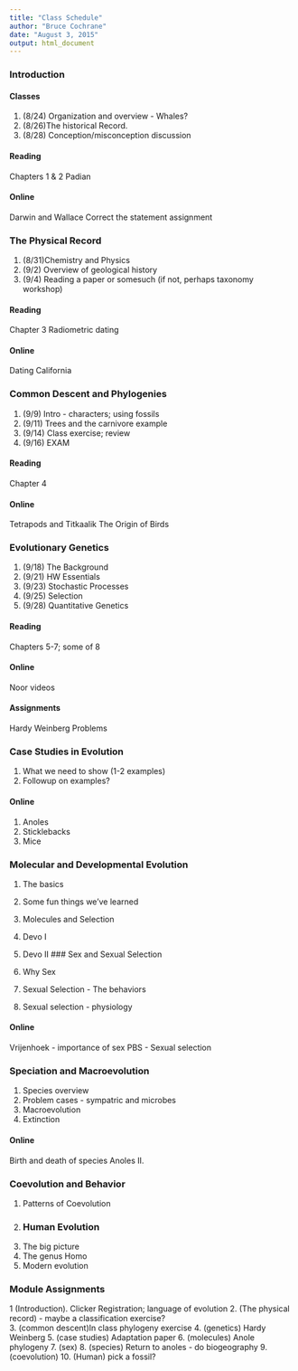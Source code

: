 ```yaml
---
title: "Class Schedule"
author: "Bruce Cochrane"
date: "August 3, 2015"
output: html_document
---
```


###  Introduction

#### Classes

1. (8/24) Organization and overview - Whales?
2.  (8/26)The historical Record.  
3.  (8/28)  Conception/misconception discussion

#### Reading

Chapters 1 & 2
Padian

#### Online

Darwin and Wallace
Correct the statement assignment

### The Physical Record

1.  (8/31)Chemistry and Physics
2.  (9/2) Overview of geological history
3.  (9/4) Reading a paper or somesuch (if not, perhaps taxonomy workshop)

#### Reading

Chapter 3
Radiometric dating

#### Online

Dating California

### Common Descent and Phylogenies

1.  (9/9) Intro - characters; using fossils
2.  (9/11) Trees and the carnivore example
3.  (9/14)  Class exercise; review
4.  (9/16)  EXAM

#### Reading

Chapter 4 

#### Online

Tetrapods and Titkaalik
The Origin of Birds

### Evolutionary Genetics

1. (9/18) The Background
2.  (9/21)  HW Essentials
3.  (9/23)  Stochastic Processes
4.  (9/25)  Selection
5.  (9/28)  Quantitative Genetics


#### Reading 

Chapters 5-7; some of 8

#### Online

Noor videos

#### Assignments

Hardy Weinberg Problems

### Case Studies in Evolution

1.  What we need to show (1-2 examples)
2.  Followup on examples?

#### Online

1.  Anoles
2.  Sticklebacks
3.  Mice

### Molecular and Developmental Evolution

1.  The basics
2.  Some fun things we've learned
3.  Molecules and Selection
4.  Devo I
5.  Devo II
### Sex and Sexual Selection

1.  Why Sex
2.  Sexual Selection - The behaviors
3.  Sexual selection - physiology

#### Online

Vrijenhoek - importance of sex
PBS - Sexual selection

### Speciation and Macroevolution

1.  Species overview
2.  Problem cases - sympatric and microbes
3.  Macroevolution
4.  Extinction

#### Online

Birth and death of species
Anoles II.

### Coevolution and Behavior

1.  Patterns of Coevolution
2.  
### Human Evolution

1.  The big picture
2.  The genus Homo
3.  Modern evolution



###  Module Assignments

1 (Introduction).  Clicker Registration; language of evolution
2. (The physical record) - maybe a classification exercise?  
3.  (common descent)In class phylogeny exercise
4.  (genetics) Hardy Weinberg
5.  (case studies) Adaptation paper
6.  (molecules) Anole phylogeny
7.  (sex)
8.  (species) Return to anoles - do biogeography
9.  (coevolution)
10. (Human)  pick a fossil?
